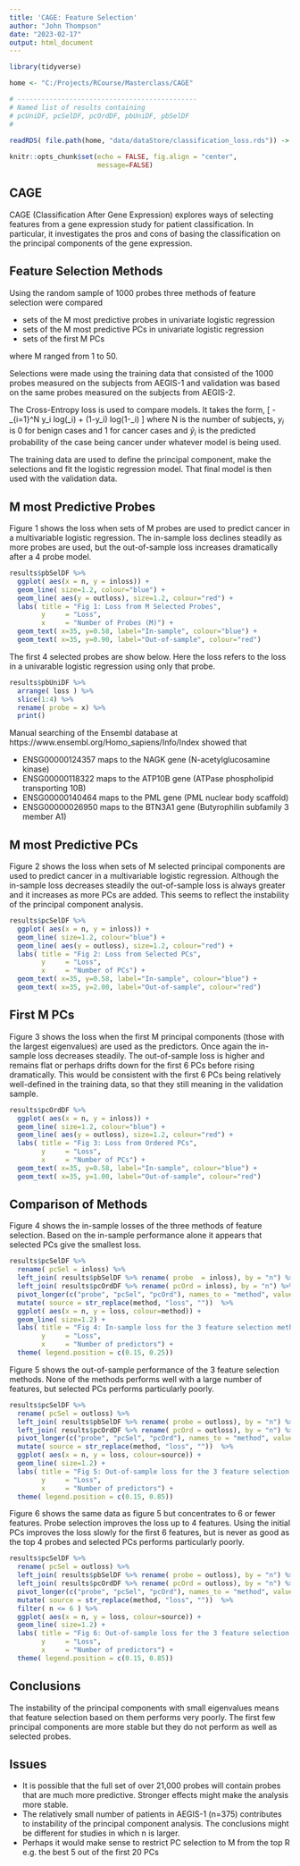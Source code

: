 ```yaml
---
title: 'CAGE: Feature Selection'
author: "John Thompson"
date: "2023-02-17"
output: html_document
---
```


```r
library(tidyverse)

home <- "C:/Projects/RCourse/Masterclass/CAGE"

# ---------------------------------------------
# Named list of results containing
# pcUniDF, pcSelDF, pcOrdDF, pbUniDF, pbSelDF
#
  
readRDS( file.path(home, "data/dataStore/classification_loss.rds")) -> results

knitr::opts_chunk$set(echo = FALSE, fig.align = "center",
                      message=FALSE)
```

## CAGE

CAGE (Classification After Gene Expression) explores ways of selecting features from a gene expression study for patient classification. In particular, it investigates the pros and cons of basing the classification on the principal components of the gene expression.

## Feature Selection Methods

Using the random sample of 1000 probes three methods of feature selection were compared  

* sets of the M most predictive probes in univariate logistic regression  
* sets of the M most predictive PCs in univariate logistic regression  
* sets of the first M PCs  

where M ranged from 1 to 50.

Selections were made using the training data that consisted of the 1000 probes measured on the subjects from AEGIS-1 and validation was based on the same probes measured on the subjects from AEGIS-2.

The Cross-Entropy loss is used to compare models. It takes the form,
\[
- \frac{1}{N} \sum_{i=1}^N y_i log(\hat{y}_i) + (1-y_i) log(1-\hat{y}_i)
\]
where N is the number of subjects, $y_i$ is 0 for benign cases and 1 for cancer cases and $\hat{y}_i$ is the predicted probability of the case being cancer under whatever model is being used.

The training data are used to define the principal component, make the selections and fit the logistic regression model. That final model is then used with the validation data.

## M most Predictive Probes

Figure 1 shows the loss when sets of M probes are used to predict cancer in a multivariable logistic regression. The in-sample loss declines steadily as more probes are used, but the out-of-sample loss increases dramatically after a 4 probe model.

```r
results$pbSelDF %>%
  ggplot( aes(x = n, y = inloss)) +
  geom_line( size=1.2, colour="blue") +
  geom_line( aes(y = outloss), size=1.2, colour="red") +
  labs( title = "Fig 1: Loss from M Selected Probes",
        y     = "Loss",
        x     = "Number of Probes (M)") +
  geom_text( x=35, y=0.58, label="In-sample", colour="blue") +
  geom_text( x=35, y=0.90, label="Out-of-sample", colour="red") 
```

The first 4 selected probes are show below. Here the loss refers to the loss in a univarable logistic regression using only that probe.

```r
results$pbUniDF %>%
  arrange( loss ) %>%
  slice(1:4) %>%
  rename( probe = x) %>%
  print()
```

Manual searching of the Ensembl database at https://www.ensembl.org/Homo_sapiens/Info/Index showed that  

* ENSG00000124357 maps to the NAGK gene (N-acetylglucosamine kinase)  
* ENSG00000118322 maps to the ATP10B gene (ATPase phospholipid transporting 10B)  
* ENSG00000140464 maps to the PML gene (PML nuclear body scaffold)  
* ENSG00000026950 maps to the BTN3A1 gene (Butyrophilin subfamily 3 member A1)  

## M most Predictive PCs

Figure 2 shows the loss when sets of M selected principal components are used to predict cancer in a multivariable logistic regression. Although the in-sample loss decreases steadily the out-of-sample loss is always greater and it increases as more PCs are added. This seems to reflect the instability of the principal component analysis.

```r
results$pcSelDF %>%
  ggplot( aes(x = n, y = inloss)) +
  geom_line( size=1.2, colour="blue") +
  geom_line( aes(y = outloss), size=1.2, colour="red") +
  labs( title = "Fig 2: Loss from Selected PCs",
        y     = "Loss",
        x     = "Number of PCs") +
  geom_text( x=35, y=0.58, label="In-sample", colour="blue") +
  geom_text( x=35, y=2.00, label="Out-of-sample", colour="red")
```

## First M PCs

Figure 3 shows the loss when the first M principal components (those with the largest eigenvalues) are used as the predictors. Once again the in-sample loss decreases steadily. The out-of-sample loss is higher and remains flat or perhaps drifts down for the first 6 PCs before rising dramatically. This would be consistent with the first 6 PCs being relatively well-defined in the training data, so that they still meaning in the validation sample.

```r
results$pcOrdDF %>%
  ggplot( aes(x = n, y = inloss)) +
  geom_line( size=1.2, colour="blue") +
  geom_line( aes(y = outloss), size=1.2, colour="red") +
  labs( title = "Fig 3: Loss from Ordered PCs",
        y     = "Loss",
        x     = "Number of PCs") +
  geom_text( x=35, y=0.58, label="In-sample", colour="blue") +
  geom_text( x=35, y=1.00, label="Out-of-sample", colour="red")
```

## Comparison of Methods

Figure 4 shows the in-sample losses of the three methods of feature selection. Based on the in-sample performance alone it appears that selected PCs give the smallest loss.

```r
results$pcSelDF %>%
  rename( pcSel = inloss) %>%
  left_join( results$pbSelDF %>% rename( probe  = inloss), by = "n") %>%
  left_join( results$pcOrdDF %>% rename( pcOrd = inloss), by = "n") %>%
  pivot_longer(c("probe", "pcSel", "pcOrd"), names_to = "method", values_to = "loss") %>%
  mutate( source = str_replace(method, "loss", ""))  %>%
  ggplot( aes(x = n, y = loss, colour=method)) +
  geom_line( size=1.2) +
  labs( title = "Fig 4: In-sample loss for the 3 feature selection methods",
        y     = "Loss",
        x     = "Number of predictors") +
  theme( legend.position = c(0.15, 0.25))
```

Figure 5 shows the out-of-sample performance of the 3 feature selection methods. None of the methods performs well with a large number of features, but selected PCs performs particularly poorly.

```r
results$pcSelDF %>%
  rename( pcSel = outloss) %>%
  left_join( results$pbSelDF %>% rename( probe = outloss), by = "n") %>%
  left_join( results$pcOrdDF %>% rename( pcOrd = outloss), by = "n") %>%
  pivot_longer(c("probe", "pcSel", "pcOrd"), names_to = "method", values_to = "loss") %>%
  mutate( source = str_replace(method, "loss", ""))  %>%
  ggplot( aes(x = n, y = loss, colour=source)) +
  geom_line( size=1.2) +
  labs( title = "Fig 5: Out-of-sample loss for the 3 feature selection methods",
        y     = "Loss",
        x     = "Number of predictors") +
  theme( legend.position = c(0.15, 0.85))
```

Figure 6 shows the same data as figure 5 but concentrates to 6 or fewer features. Probe selection improves the loss up to 4 features. Using the initial PCs improves the loss slowly for the first 6 features, but is never as good as the top 4 probes and selected PCs performs particularly poorly.

```r
results$pcSelDF %>%
  rename( pcSel = outloss) %>%
  left_join( results$pbSelDF %>% rename( probe = outloss), by = "n") %>%
  left_join( results$pcOrdDF %>% rename( pcOrd = outloss), by = "n") %>%
  pivot_longer(c("probe", "pcSel", "pcOrd"), names_to = "method", values_to = "loss") %>%
  mutate( source = str_replace(method, "loss", ""))  %>%
  filter( n <= 6 ) %>%
  ggplot( aes(x = n, y = loss, colour=source)) +
  geom_line( size=1.2) +
  labs( title = "Fig 6: Out-of-sample loss for the 3 feature selection methods",
        y     = "Loss",
        x     = "Number of predictors") +
  theme( legend.position = c(0.15, 0.85))
```

## Conclusions

The instability of the principal components with small eigenvalues means that feature selection based on them performs very poorly. The first few principal components are more stable but they do not perform as well as selected probes.

## Issues

* It is possible that the full set of over 21,000 probes will contain probes that are much more predictive. Stronger effects might make the analysis more stable.  
* The relatively small number of patients in AEGIS-1 (n=375) contributes to instability of the principal component analysis. The conclusions might be different for studies in which n is larger.  
* Perhaps it would make sense to restrict PC selection to M from the top R e.g. the best 5 out of the first 20 PCs  
